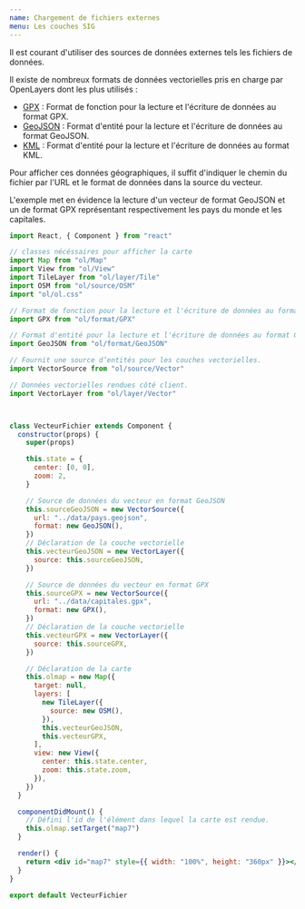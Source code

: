 ```yaml
---
name: Chargement de fichiers externes
menu: Les couches SIG
---
```



Il est courant d'utiliser des sources de données externes tels les fichiers de données.

Il existe de nombreux formats de données vectorielles pris en charge par OpenLayers dont les plus utilisés :
- [GPX](https://openlayers.org/en/latest/apidoc/module-ol_format_GPX-GPX.html) :
  Format de fonction pour la lecture et l'écriture de données au format GPX.
- [GeoJSON](https://openlayers.org/en/latest/apidoc/module-ol_format_GeoJSON-GeoJSON.html) :
  Format d'entité pour la lecture et l'écriture de données au format GeoJSON.
- [KML](https://openlayers.org/en/latest/apidoc/module-ol_format_KML-KML.html) : 
  Format d'entité pour la lecture et l'écriture de données au format KML.

Pour afficher ces données géographiques, il suffit d'indiquer le chemin du fichier par l'URL et le format de données dans la source du vecteur.

L'exemple met en évidence la lecture d'un vecteur de format GeoJSON et un de format GPX représentant respectivement les pays du monde et les capitales.

<VecteurFichier />

```jsx
import React, { Component } from "react"

// classes nécéssaires pour afficher la carte
import Map from "ol/Map"
import View from "ol/View"
import TileLayer from "ol/layer/Tile"
import OSM from "ol/source/OSM"
import "ol/ol.css"

// Format de fonction pour la lecture et l'écriture de données au format GPX.
import GPX from "ol/format/GPX"

// Format d'entité pour la lecture et l'écriture de données au format GeoJSON.
import GeoJSON from "ol/format/GeoJSON"

// Fournit une source d’entités pour les couches vectorielles.
import VectorSource from "ol/source/Vector"

// Données vectorielles rendues côté client.
import VectorLayer from "ol/layer/Vector"



class VecteurFichier extends Component {
  constructor(props) {
    super(props)

    this.state = {
      center: [0, 0],
      zoom: 2,
    }

    // Source de données du vecteur en format GeoJSON
    this.sourceGeoJSON = new VectorSource({
      url: "../data/pays.geojson",
      format: new GeoJSON(),
    })
    // Déclaration de la couche vectorielle
    this.vecteurGeoJSON = new VectorLayer({
      source: this.sourceGeoJSON,
    })

    // Source de données du vecteur en format GPX
    this.sourceGPX = new VectorSource({
      url: "../data/capitales.gpx",
      format: new GPX(),
    })
    // Déclaration de la couche vectorielle
    this.vecteurGPX = new VectorLayer({
      source: this.sourceGPX,
    })

    // Déclaration de la carte
    this.olmap = new Map({
      target: null,
      layers: [
        new TileLayer({
          source: new OSM(),
        }),
        this.vecteurGeoJSON,
        this.vecteurGPX,
      ],
      view: new View({
        center: this.state.center,
        zoom: this.state.zoom,
      }),
    })
  }

  componentDidMount() {
    // Défini l'id de l'élément dans lequel la carte est rendue.
    this.olmap.setTarget("map7")
  }

  render() {
    return <div id="map7" style={{ width: "100%", height: "360px" }}></div>
  }
}

export default VecteurFichier
```
